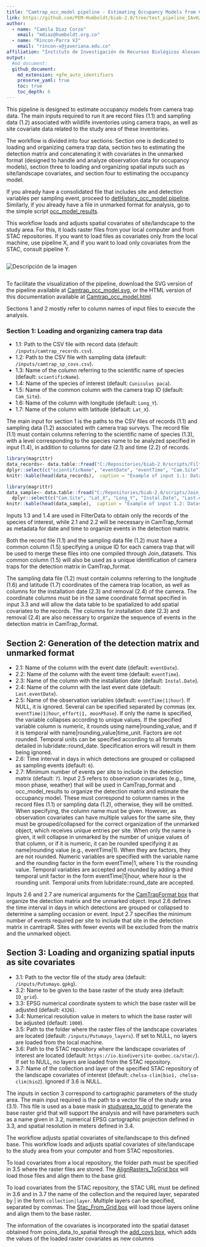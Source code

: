 ```yaml
---
title: "Camtrap_occ_model pipeline - Estimating Occupancy Models from Camera Trap Data Pipeline"
link: https://github.com/PEM-Humboldt/biab-2.0/tree/test_pipeline_IAvH/workflows_docs/pipelines/Camtrap_occ_model
author: 
  - name: "Camila Diaz Corzo"
    email: "mdiaz@humboldt.org.co"
  - name: "Rincon-Parra VJ"
    email: "rincon-v@javeriana.edu.co"
affiliation: "Instituto de Investigación de Recursos Biológicos Alexander von Humboldt - IAvH"
output: 
  #md_document:
  github_document:
    md_extension: +gfm_auto_identifiers
    preserve_yaml: true
    toc: true
    toc_depth: 6
---
```


This pipeline is designed to estimate occupancy models from camera trap data. The main inputs required to run it are record files (1.1) and sampling data (1.2) associated with wildlife inventories using camera traps, as well as site covariate data related to the study area of these inventories.

The workflow is divided into four sections: Section one is dedicated to loading and organizing camera trap data, section two to estimating the detection matrix and concatenating it with covariates in the unmarked format (designed to handle and analyze observation data for occupancy models), section three to loading and organizing spatial inputs such as site/landscape covariates, and section four to estimating the occupancy model.

If you already have a consolidated file that includes site and detection variables per sampling event, proceed to [detHistory_occ_model pipeline](). Similarly, if you already have a file in unmarked format for analysis, go to the simple script [occ_model_results]().

This workflow loads and adjusts spatial covariates of site/landscape to the study area. For this, it loads raster files from your local computer and from STAC repositories. If you want to load files as covariates only from the local machine, use pipeline X, and if you want to load only covariates from the STAC, consult pipeline Y.

<div style="width: 100%; overflow-x: auto;">
  <img src="README_figures/full_workflow.svg" alt="Descripción de la imagen" style="max-width: none;">
</div>
To facilitate the visualization of the pipeline, download the SVG version of the pipeline available at [Camtrap_occ_model.svg](README_figures/full_workflow.svg), or the HTML version of this documentation available at [Camtrap_occ_model.html](README_figures/full_workflow.svg).

Sections 1 and 2 mostly refer to column names of input files to execute the analysis.

### Section 1: Loading and organizing camera trap data

* 1.1: Path to the CSV file with record data (default: `/inputs/camtrap_records.csv`).
* 1.2: Path to the CSV file with sampling data (default: `/inputs/camtrap_sp_covs.csv`).
* 1.3: Name of the column referring to the scientific name of species (default: `scientificName`).
* 1.4: Name of the species of interest (default: `Cuniculus paca`).
* 1.5: Name of the common column with the camera trap ID (default: `Cam_Site`).
* 1.6: Name of the column with longitude (default: `Long_Y`).
* 1.7: Name of the column with latitude (default: `Lat_X`).

The main input for section 1 is the paths to the CSV files of records (1.1) and sampling data (1.2) associated with camera trap surveys. The record file (1.1) must contain columns referring to the scientific name of species (1.3), with a level corresponding to the species name to be analyzed specified in input (1.4), in addition to columns for date (2.1) and time (2.2) of records.

```r
library(magrittr)
data_records<- data.table::fread("C:/Repositories/biab-2.0/scripts/Filter_data/input/records_data.csv") %>% dplyr::filter(scientificName %in% "Cuniculus paca") %>%
dplyr::select(c("scientificName", "eventDate", "eventTime", "Cam.Site"))
knitr::kable(head(data_records),  caption = "Example of input 1.1: Dataset with camera trap record data, including the necessary columns for the analysis.")
```


```r
library(magrittr)
data_sample<- data.table::fread("C:/Repositories/biab-2.0/scripts/Join_datasets/input/sp_covs.csv")  %>% 
  dplyr::select(c("Cam.Site", "Lat_X", "Long_Y", "Instal.Date", "Last.eventDate"))
knitr::kable(head(data_sample),  caption = "Example of input 1.2: Dataset with camera trap sampling data, including the necessary columns for the analysis.")
```


Inputs 1.3 and 1.4 are used in FilterData to obtain only the records of the species of interest, while 2.1 and 2.2 will be necessary in CamTrap_format as metadata for date and time to organize events in the detection matrix.

Both the record file (1.1) and the sampling data file (1.2) must have a common column (1.5) specifying a unique ID for each camera trap that will be used to merge these files into one compiled through Join_datasets. This common column (1.5) will also be used as a unique identification of camera traps for the detection matrix in CamTrap_format.

The sampling data file (1.2) must contain columns referring to the longitude (1.6) and latitude (1.7) coordinates of the camera trap location, as well as columns for the installation date (2.3) and removal (2.4) of the camera. The coordinate columns must be in the same coordinate format specified in input 3.3 and will allow the data table to be spatialized to add spatial covariates to the records. The columns for installation date (2.3) and removal (2.4) are also necessary to organize the sequence of events in the detection matrix in CamTrap_format.

## Section 2: Generation of the detection matrix and unmarked format

* 2.1: Name of the column with the event date (default: `eventDate`).
* 2.2: Name of the column with the event time (default: `eventTime`).
* 2.3: Name of the column with the installation date (default: `Instal.Date`).
* 2.4: Name of the column with the last event date (default: `Last.eventDate`).
* 2.5: Name of the observation variables (default: `eventTime|1|hour`). If NULL, it is ignored. Several can be specified separated by commas (ex. `eventTime|1|hour`, `effort|1, moonPhase`). If only the name is specified, the variable collapses according to unique values. If the specified variable column is numeric, it rounds using name|rounding_value, and if it is temporal with name|rounding_value|time_unit. Factors are not rounded. Temporal units can be specified according to all formats detailed in lubridate::round_date. Specification errors will result in them being ignored.
* 2.6: Time interval in days in which detections are grouped or collapsed as sampling events (default: `6`).
* 2.7: Minimum number of events per site to include in the detection matrix (default: `7`).
Input 2.5 refers to observation covariates (e.g., time, moon phase, weather) that will be used in CamTrap_format and occ_model_results to organize the detection matrix and estimate the occupancy model. These must correspond to column names in the record files (1.1) or sampling data (1.2), otherwise, they will be omitted. When specifying, the column name must be given. However, as observation covariates can have multiple values for the same site, they must be grouped/collapsed for the correct organization of the unmarked object, which receives unique entries per site. When only the name is given, it will collapse in unmarked by the number of unique values of that column, or if it is numeric, it can be rounded specifying it as name|rounding value (e.g., eventTime|1). When they are factors, they are not rounded. Numeric variables are specified with the variable name and the rounding factor in the form eventTime|1, where 1 is the rounding value. Temporal variables are accepted and rounded by adding a third temporal unit factor in the form eventTime|1|hour, where hour is the rounding unit. Temporal units from lubridate::round_date are accepted.

Inputs 2.6 and 2.7 are numerical arguments for the [CamTrapFormat box](CamTrapFormat box) that organize the detection matrix and the unmarked object. Input 2.6 defines the time interval in days in which detections are grouped or collapsed to determine a sampling occasion or event. Input 2.7 specifies the minimum number of events required per site to include that site in the detection matrix in camtrapR. Sites with fewer events will be excluded from the matrix and the unmarked object.

## Section 3: Loading and organizing spatial inputs as site covariates

* 3.1: Path to the vector file of the study area (default: `/inputs/Putumayo.gpkg`).
* 3.2: Name to be given to the base raster of the study area (default: `ID_grid`).
* 3.3: EPSG numerical coordinate system to which the base raster will be adjusted (default: `4326`).
* 3.4: Numerical resolution value in meters to which the base raster will be adjusted (default: `1000`).
* 3.5: Path to the folder where the raster files of the landscape covariates are located (default: `/inputs/Putumayo_layers`). If set to NULL, no layers are loaded from the local machine.
* 3.6: Path to the STAC repository where the landscape covariates of interest are located (default: `https://io.biodiversite-quebec.ca/stac/`). If set to NULL, no layers are loaded from the STAC repository.
* 3.7: Name of the collection and layer of the specified STAC repository of the landscape covariates of interest (default: `chelsa-clim|bio1, chelsa-clim|bio2`). Ignored if 3.6 is NULL.

The inputs in section 3 correspond to cartographic parameters of the study area. The main input required is the path to a vector file of the study area (3.1). This file is used as a base mask in [studyarea_to_grid]() to generate the base raster grid that will support the analysis and will have parameters such as a name given in 3.2, numerical EPSG cartographic projection defined in 3.3, and spatial resolution in meters defined in 3.4.

The workflow adjusts spatial covariates of site/landscape to this defined base. This workflow loads and adjusts spatial covariates of site/landscape to the study area from your computer and from STAC repositories.

To load covariates from a local repository, the folder path must be specified in 3.5 where the raster files are stored. The [AlignRasters_ToGrid box]() will load those files and align them to the base grid.

To load covariates from the STAC repository, the STAC URL must be defined in 3.6 and in 3.7 the name of the collection and the required layer, separated by | in the form `collection|layer`. Multiple layers can be specified, separated by commas. The [Stac_From_Grid box]() will load those layers online and align them to the base raster.

The information of the covariates is incorporated into the spatial dataset obtained from poins_data_to_spatial through the [add_covs box](), which adds the values of the loaded raster covariates as new columns